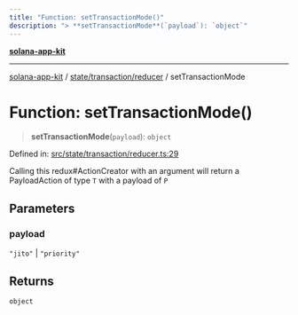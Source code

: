 ```yaml
---
title: "Function: setTransactionMode()"
description: "> **setTransactionMode**(`payload`): `object`"
---
```


[**solana-app-kit**](../../../../README.mdx)

***

[solana-app-kit](../../../../README.mdx) / [state/transaction/reducer](../README.mdx) / setTransactionMode

# Function: setTransactionMode()

> **setTransactionMode**(`payload`): `object`

Defined in: [src/state/transaction/reducer.ts:29](https://github.com/SendArcade/solana-social-starter/blob/b27156124ee1831d644b1af765e8d55a2885cd4f/src/state/transaction/reducer.ts#L29)

Calling this redux#ActionCreator with an argument will
return a PayloadAction of type `T` with a payload of `P`

## Parameters

### payload

`"jito"` | `"priority"`

## Returns

`object`
